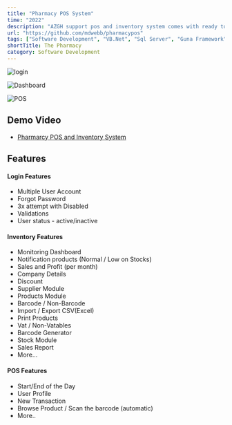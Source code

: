 ```yaml
---
title: "Pharmacy POS System"
time: "2022"
description: "AZGH support pos and inventory system comes with ready to use features that are completely easy to use for any user, even a beginner and its a user friendly application."
url: "https://github.com/mdwebb/pharmacypos"
tags: ["Software Development", "VB.Net", "Sql Server", "Guna Framework", "Crystal Report"]
shortTitle: The Pharmacy
category: Software Development
---
```


<Image
  src="/projects/azghzarate/Image1.png"
  alt="login"
  width={2580}
  height={1691}
  caption="Login Interface"
/>

<Image
  src="/projects/azghzarate/Image2.png"
  alt="Dashboard"
  width={2580}
  height={1691}
  caption="Inventory Dashboard" 
/>

<Image
  src="/projects/azghzarate/Image3.png"
  alt="POS"
  width={2580}
  height={1691}
  caption="Point of Sale" 
/>

## Demo Video
- [Pharmarcy POS and Inventory System](https://www.youtube.com/watch?v=WWddRZYlaHc&ab_channel=Mr.MarkDhel)

## Features

#### Login Features

- Multiple User Account
- Forgot Password
- 3x attempt with Disabled
- Validations
- User status - active/inactive

#### Inventory Features

- Monitoring Dashboard
- Notification products (Normal / Low on Stocks)
- Sales and Profit (per month)
- Company Details
- Discount
- Supplier Module
- Products Module
- Barcode / Non-Barcode
- Import / Export CSV(Excel)
- Print Products
- Vat / Non-Vatables
- Barcode Generator
- Stock Module
- Sales Report
- More...

#### POS Features

- Start/End of the Day
- User Profile
- New Transaction
- Browse Product / Scan the barcode (automatic)
- More..






